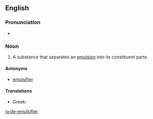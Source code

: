 ==English==

===Pronunciation===
* {{a|UK}} {{IPA|[diːˌɛˈmʌɫsɪfaɪ(j)ə(ɹ)]|[diːˌɛˈmʊɫsɪfaɪ(j)ə]|lang=en}}

===Noun===
{{en-noun}}

# A substance that separates an [[emulsion]] into its constituent parts.

====Antonyms====
* [[emulsifier]]

====Translations====
{{trans-top|a substance that separates an emulsion into its constituent parts}}
* Greek: {{t|el|απογαλακτωματοποιητής|m}}
{{trans-mid}}
{{trans-bottom}}

[[io:de-emulsifier]]
